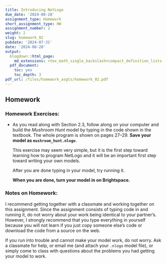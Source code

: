 ```yaml
---
title: Introducing NetLogo
due_date: '2024-08-28'
assignment_type: Homework
short_assignment_type: HW
assignment_number: 2
weight: 2
slug: homework_02
pubdate: '2024-07-31'
date: '2024-08-28'
output:
  blogdown::html_page:
    md_extensions: +tex_math_single_backslash+compact_definition_lists
  pdf_document:
    toc: yes
    toc_depth: 3
pdf_url: /files/homework_asgts/homework_02.pdf
---
```

## Homework

### Homework Exercises:



* As you read along with Section 2.3, follow along on your computer and build the _Mushroom Hunt_ model by typing in the code shown in the textbook. The whole program is shown on pages 27--29.
  **Save your model as `mushroom_hunt.nlogo`**.

  This exercise may seem very simple, but it is the first step toward learning how to program NetLogo and it will be an important first step toward writing your own models.

  After you are done typing in your model, try running it.

  **When you are done, turn your model in on Brightspace.**

### Notes on Homework:


I recommend getting together with a classmate and working together on this assignment. Since the assignment consists of typing code in and running it, do not worry about your work being identical to your partner's. However, I strongly recommend that you type everything in yourself because you will not learn if you just copy someone else's code or download the code from a source on the web.

If you run into trouble and cannot make your model work, do not worry. Ask a classmate for help, or email me (and attach your `.nlogo` model file), or simply come to class with questions about the problems you had getting your model to work.